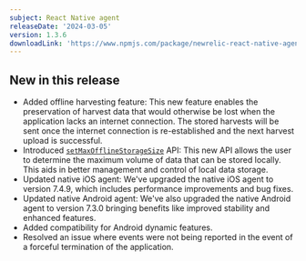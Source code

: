 ```yaml
---
subject: React Native agent
releaseDate: '2024-03-05'
version: 1.3.6
downloadLink: 'https://www.npmjs.com/package/newrelic-react-native-agent/v/1.3.6'
---
```


## New in this release

* Added offline harvesting feature: This new feature enables the preservation of harvest data that would otherwise be lost when the application lacks an internet connection. The stored harvests will be sent once the internet connection is re-established and the next harvest upload is successful.
* Introduced [`setMaxOfflineStorageSize`](/docs/mobile-monitoring/new-relic-mobile/mobile-sdk/set-max-offline-storage/#react) API: This new API allows the user to determine the maximum volume of data that can be stored locally. This aids in better management and control of local data storage.
* Updated native iOS agent: We've upgraded the native iOS agent to version 7.4.9, which includes performance improvements and bug fixes.
* Updated native Android agent: We've also upgraded the native Android agent to version 7.3.0 bringing benefits like improved stability and enhanced features.
* Added compatibility for Android dynamic features.
* Resolved an issue where events were not being reported in the event of a forceful termination of the application.

